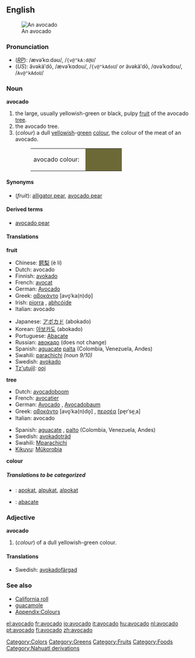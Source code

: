 {{see|Avocado}}
{{wikipedia}}
{{cookbook}}
==English==
[[Image:Avocado.jpeg|thumb|An avocado]]
===Pronunciation===
*(''[[RP]]''): /ævəˈkɑːdəʊ/, /<tt>{v@"kA:d@U</tt>/
*(''US''): ăvəkäʹdō, /ævəˈkɑdoʊ/, /<tt>{v@"kAdoU</tt>/ ''or'' ävəkäʹdō, /ɑvəˈkɑdoʊ/, /<tt>Av@"kAdoU</tt>/

===Noun===
'''avocado'''
#<!--DefA-->the large, usually yellowish-green or black, pulpy [[fruit]] of the avocado [[tree]].
#<!--DefB-->the avocado tree.
#<!--DefC-->(''colour'') a dull [[yellowish]]-[[green]] [[colour]], the colour of the meat of an avocado.
#:<table><tr><td>avocado colour: &nbsp;</td><td bgcolor="#6D6937" width="80">&nbsp; </td></tr></table>

====Synonyms====
*(''fruit''): [[alligator pear]], [[avocado pear]]

====Derived terms====
*[[avocado pear]]

====Translations====
<!--DefA-->'''fruit'''
{{top}}
*Chinese: [[鳄梨]] (è lí)
*Dutch: avocado {{m}}
*Finnish: [[avokado]]
*French: [[avocat]] {{m}}
*German: [[Avocado]] {{f}}
*Greek: [[αβοκάντο]] [avo̞ˈka(n)do̞] {{n}}
*Irish: [[piorra]] {{f}}, [[abhcóide]]
*Italian: avocado {{m}}
{{mid}}
*Japanese: [[アボカド]] (abokado)
*Korean: [[아보카도]] (abokado)
*Portuguese: [[Abacate]]
*Russian: [[авокадо]] {{n}} (does not change)
*Spanish: [[aguacate]] {{m}} [[palta]] {{f}} (Colombia, Venezuela, Andes)
*Swahili: [[parachichi]] ''(noun 9/10)''
*Swedish: [[avokado]]
*[[Tz'utujil]]: [[ooj]]
{{bottom}}

<!--DefB-->'''tree'''
{{top}}
*Dutch: [[avocadoboom]] {{m}}
*French: [[avocatier]] {{m}}
*German: [[Avocado]] {{f}}, [[Avocadobaum]] {{m}}
*Greek: [[αβοκάντο]] [avo̞ˈka(n)do̞] {{n}}, [[περσέα]] [pe̞rˈse̞ˌa] {{m}}
*Italian: avocado {{m}}
{{mid}}
*Spanish: [[aguacate]] {{m}}, [[palto]] {{m}} (Colombia, Venezuela, Andes)
*Swedish: [[avokadoträd]] {{n}}
*Swahili: [[Mparachichi]]
*[[Kikuyu]]: [[Mûkorobia]]
{{bottom}}

<!--DefC-->'''colour'''
{{top}}
{{mid}}
{{bottom}}

=====Translations to be categorized=====
{{checktrans}}
<!--Remove this section once all of the translations below have been moved into the tables above.-->
*{{ttbc|Indonesian}}: [[apokat]], [[alpukat]], [[alpokat]]
*{{ttbc|Portuguese}}: [[abacate]]

===Adjective===
'''avocado'''
#<!--DefD-->(''colour'') of a dull yellowish-green colour.

====Translations====
{{top}}
{{mid}}
*Swedish: [[avokadofärgad]]
{{bottom}}

===See also===
*[[California roll]]
*[[guacamole]]
*[[Wiktionary_Appendix:Colours|Appendix:Colours]]

[[Category:Colors]]
[[Category:Greens]]
[[Category:Fruits]]
[[Category:Foods]]
[[Category:Nahuatl derivations]]

[[el:avocado]]
[[fr:avocado]]
[[io:avocado]]
[[it:avocado]]
[[hu:avocado]]
[[nl:avocado]]
[[pt:avocado]]
[[fi:avocado]]
[[zh:avocado]]